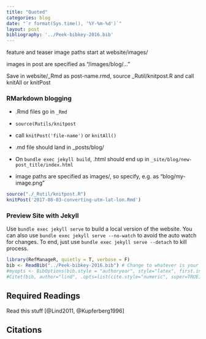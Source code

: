 ```yaml
---
title: "Quoted"
categories: blog
date: "`r format(Sys.time(), '%Y-%m-%d')`"
layout: post
bibliography: '../Peek-bibkey-2016.bib'
---
```


feature and teaser image paths start at website/images/

images in post are specified as "/images/blog/..."

Save in website/_Rmd as post-name.rmd, source _Rutil/knitpost.R and call knitAll or knitPost


### RMarkdown blogging

 - .Rmd files go in `_Rmd`
 - `source(Rutils/knitpost`
 
 - call `knitPost('file-name')` or `knitAll()`
 - .md file should land in _posts/blog/
 - On `bundle exec jekyll build`, .html should end up in `_site/blog/new-post_title/index.html`
 - image paths are specified as images/, so specify, e.g. as "blog/my-image.png"

 
```r
source("./_Rutil/knitpost.R")
knitPost('2017-08-03-converting-utm-lat-lon.Rmd')
```

### Preview Site with Jekyll

Use `bundle exec jekyll serve` to build a local version of the website. You can also use `bundle exec jekyll serve --no-watch` to avoid the auto watch for changes. To end, just use `bundle exec jekyll serve --detach` to kill process.

```r
library(RefManageR, quietly = T, verbose = F)
bib <- ReadBib("../Peek-bibkey-2016.bib") # Change to whatever is your .bib file
#myopts <- BibOptions(bib.style = "authoryear", style="latex", first.inits=FALSE, max.names = 20)
#Citet(bib, author="lind", .opts=list(cite.style="numeric", super=TRUE))

```

## Required Readings

Read this stuff [@Lind2011, @Kupferberg1996]

## Citations
